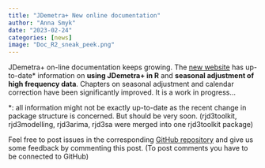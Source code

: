 ```yaml
---
title: "JDemetra+ New online documentation"
author: "Anna Smyk"
date: "2023-02-24"
categories: [news]
image: "Doc_R2_sneak_peek.png"
---
```


JDemetra+ on-line documentation keeps growing. The [new website](https://jdemetra-new-documentation.netlify.app/) has up-to-date\* information on **using JDemetra+ in R** and **seasonal adjustment of high frequency data**. Chapters on seasonal adjustment and calendar correction have been significantly improved. It is a work in progress...

\*: all information might not be exactly up-to-date as the recent change in package structure is concerned. But should be very soon. (rjd3toolkit, rjd3modelling, rjd3arima, rjd3sa were merged into one rjd3toolkit package)

Feel free to post issues in the corresponding [GitHub repository](https://github.com/annasmyk/JD_Quarto_Book) and give us some feedback by commenting this post. (To post comments you have to be connected to GitHub)
